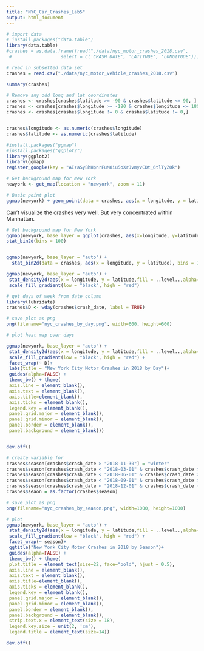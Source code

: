 ---
title: "NYC_Car_Crashes_Lab5"
output: html_document
---

```{r}
# import data
# install.packages("data.table")
library(data.table)
#crashes = as.data.frame(fread("./data/nyc_motor_crashes_2018.csv",
 #                  select = c('CRASH DATE', 'LATITUDE', 'LONGITUDE')))

# read in subsetted data set
crashes = read.csv("./data/nyc_motor_vehicle_crashes_2018.csv")

summary(crashes)

# Remove any odd long and lat coordinates
crashes <- crashes[crashes$latitude >= -90 & crashes$latitude <= 90, ]
crashes <- crashes[crashes$longitude >= -180 & crashes$longitude <= 180, ]
crashes <- crashes[crashes$longitude != 0 & crashes$latitude != 0,]


crashes$longitude <- as.numeric(crashes$longitude)
crashes$latitude <- as.numeric(crashes$latitude)
```


```{r}

#install.packages("ggmap")
#install.packages("ggplot2")
library(ggplot2)
library(ggmap)
register_google(key = "AIzaSyBhHpnrFuM8iu5oXrJvmyvCDt_6tlTyZ0k")

# Get background map for New York
newyork <- get_map(location = "newyork", zoom = 11)

# Basic point plot
ggmap(newyork) + geom_point(data = crashes, aes(x = longitude, y = latitude), alpha = 0.1, size = 0.5)
```
Can't visualize the crashes very well. But very concentrated within Manhattan.


```{r}

# Get background map for New York
ggmap(newyork, base_layer = ggplot(crashes, aes(x=longitude, y=latitude))) +
stat_bin2d(bins = 100)


ggmap(newyork, base_layer = "auto") +
  stat_bin2d(data = crashes, aes(x = longitude, y = latitude), bins = 100)
```
```{r}
ggmap(newyork, base_layer = "auto") +
 stat_density2d(aes(x = longitude, y = latitude,fill = ..level..,alpha=..level..), bins = 10, geom = "polygon", data = crashes) +
 scale_fill_gradient(low = "black", high = "red")


```


```{r}
# get days of week from date column
library(lubridate)
crashes$D <- wday(crashes$crash_date, label = TRUE)


```



```{r}
# save plot as png
png(filename="nyc_crashes_by_day.png", width=600, height=600)

# plot heat map over days 

ggmap(newyork, base_layer = "auto") +
 stat_density2d(aes(x = longitude, y = latitude,fill = ..level..,alpha=..level..), bins = 10, geom = "polygon", data = crashes) +
 scale_fill_gradient(low = "black", high = "red") +
 facet_wrap(~ D)+
 labs(title = "New York City Motor Crashes in 2018 by Day")+
 guides(alpha=FALSE) +
 theme_bw() + theme(
 axis.line = element_blank(),
 axis.text = element_blank(),
 axis.title=element_blank(),
 axis.ticks = element_blank(),
 legend.key = element_blank(),
 panel.grid.major = element_blank(),
 panel.grid.minor = element_blank(),
 panel.border = element_blank(),
 panel.background = element_blank())


dev.off()
```


```{r}
# create variable for
crashes$season[crashes$crash_date > "2018-11-30"] = "winter"
crashes$season[crashes$crash_date < "2018-03-01" & crashes$crash_date >= "2018-01-01" ] = "winter"
crashes$season[crashes$crash_date < "2018-06-01" & crashes$crash_date >= "2018-03-01" ] = "spring"
crashes$season[crashes$crash_date < "2018-09-01" & crashes$crash_date >= "2018-06-01" ] = "summer"
crashes$season[crashes$crash_date < "2018-12-01" & crashes$crash_date >= "2018-09-01" ] = "autumn"
crashes$seaon = as.factor(crashes$season)


```

```{r}
# save plot as png
png(filename="nyc_crashes_by_season.png", width=1000, height=1000)

# plot
ggmap(newyork, base_layer = "auto") +
 stat_density2d(aes(x = longitude, y = latitude,fill = ..level..,alpha=..level..), bins = 10, geom = "polygon", data = crashes) +
 scale_fill_gradient(low = "black", high = "red") +
 facet_wrap(~ season)+
 ggtitle("New York City Motor Crashes in 2018 by Season")+
 guides(alpha=FALSE) +
 theme_bw() + theme(
 plot.title = element_text(size=22, face="bold", hjust = 0.5),
 axis.line = element_blank(),
 axis.text = element_blank(),
 axis.title=element_blank(),
 axis.ticks = element_blank(),
 legend.key = element_blank(),
 panel.grid.major = element_blank(),
 panel.grid.minor = element_blank(),
 panel.border = element_blank(),
 panel.background = element_blank(),
 strip.text.x = element_text(size = 18),
 legend.key.size = unit(2, 'cm'),
 legend.title = element_text(size=14))

dev.off()

```






